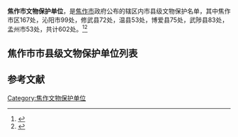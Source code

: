 '''焦作市文物保护单位'''，是[[焦作市|焦作市]]政府公布的辖区内市县级文物保护名单，其中焦作市区167处，沁阳市99处，修武县72处，温县53处，博爱县75处，武陟县83处，孟州市53处，共计602处。<ref>{{cite web |title=焦作市各级文物保护单位 |url=http://www.haww.gov.cn/sitesources/hnwwj/page_html5/wwly/wwdt/jzs/wwbhdw/article2b4cc8d235744b6aa18ed753a83b30a1.html |website=河南省文物局 |accessdate=2021-02-23 |archiveurl=https://web.archive.org/web/20210223100802/http://www.haww.gov.cn/sitesources/hnwwj/page_html5/wwly/wwdt/jzs/wwbhdw/article2b4cc8d235744b6aa18ed753a83b30a1.html |archivedate=2021-02-23}}</ref><ref>{{cite web |title=焦作市各级保护单位名录（国保、省保、市县保、传统村落）-附件表格 |url=http://www.haww.gov.cn/sitesources/hnwwj/upload/202001/20200108100234853.xls |website=河南省文物局  |accessdate=2021-02-23 |archiveurl=https://web.archive.org/web/20210223103731/http://www.haww.gov.cn/sitesources/hnwwj/upload/202001/20200108100234853.xls |archivedate=2021-02-23}}</ref>


== 焦作市市县级文物保护单位列表 ==
{{Expand list|date=2021年2月}}

== 参考文献 ==
{{reflist}}

{{河南文保}}

[[Category:焦作文物保护单位|Category:焦作文物保护单位]]
